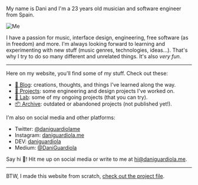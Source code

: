 My name is Dani and I'm a 23 years old musician and software engineer from Spain.

![Me](/img/me.jpg)

I have a passion for music, interface design, engineering, free software (as in freedom) and more. I'm always looking forward to learning and experimenting with new stuff (music genres, technologies, ideas...). That's why I try to do so many different and unrelated things. It's also _very fun_.

---

Here on my website, you'll find some of my stuff. Check out these:

- [📓 Blog](/blog): creations, thoughts, and things I've learned along the way.
- [🔧 Projects](/projects): some engineering and design projects I've worked on.
- [🔬 Lab](https://lab.daniguardiola.me): some of my ongoing projects (that you can try).
- [📦 Archive](https://archive.daniguardiola.me): outdated or abandoned projects (not published yet!).

I'm also on social media and other platforms:

- Twitter: [@daniguardiolame](https://twitter.com/daniguardiolame)
- Instagram: [daniguardiola.me](https://instagram.com/daniguardiola.me)
- DEV: [daniguardiola](https://dev.to/daniguardiola)
- Medium: [@DaniGuardiola](https://medium.com/@DaniGuardiola)

Say hi 👋! Hit me up on social media or write to me at [hi@daniguardiola.me](mailto:hi@daniguardiola.me).

---

BTW, I made this website from scratch, [check out the project file](/project/daniguardiola-me).
